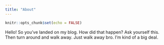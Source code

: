---
title: "About"
---

```{r setup, include=FALSE}
knitr::opts_chunk$set(echo = FALSE)
```

Hello! So you've landed on my blog. How did that happen? Ask yourself this. Then turn around and walk away. Just walk away bro. I'm kind of a big deal.